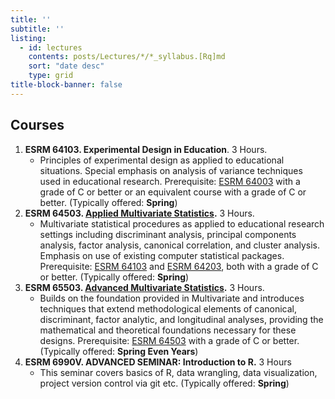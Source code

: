 ```yaml
---
title: ''
subtitle: ''
listing:
  - id: lectures
    contents: posts/Lectures/*/*_syllabus.[Rq]md
    sort: "date desc"
    type: grid
title-block-banner: false
---
```



::: {.nice-paragraph}

## Courses

1.  **ESRM 64103. Experimental Design in Education**. 3 Hours.
    -   Principles of experimental design as applied to educational situations. Special emphasis on analysis of variance techniques used in educational research. Prerequisite: [ESRM 64003](https://catalog.uark.edu/search/?P=ESRM%2064003 "ESRM 64003") with a grade of C or better or an equivalent course with a grade of C or better. (Typically offered: **Spring**)
2.  **ESRM 64503. [Applied Multivariate Statistics](posts/Lectures/2024-07-21-applied-multivariate-statistics-esrm64503/index.qmd).** 3 Hours.
    -   Multivariate statistical procedures as applied to educational research settings including discriminant analysis, principal components analysis, factor analysis, canonical correlation, and cluster analysis. Emphasis on use of existing computer statistical packages. Prerequisite: [ESRM 64103](https://catalog.uark.edu/search/?P=ESRM%2064103 "ESRM 64103") and [ESRM 64203](https://catalog.uark.edu/search/?P=ESRM%2064203 "ESRM 64203"), both with a grade of C or better. (Typically offered: **Spring**)
3.  **ESRM 65503. [Advanced Multivariate Statistics](posts/Lectures/2024-01-12-syllabus-adv-multivariate-esrm-6553/index.qmd).** 3 Hours.
    -   Builds on the foundation provided in Multivariate and introduces techniques that extend methodological elements of canonical, discriminant, factor analytic, and longitudinal analyses, providing the mathematical and theoretical foundations necessary for these designs. Prerequisite: [ESRM 64503](https://catalog.uark.edu/search/?P=ESRM%2064503 "ESRM 64503") with a grade of C or better. (Typically offered: **Spring Even Years**)
4.  **ESRM 6990V. ADVANCED SEMINAR: Introduction to R.** 3 Hours
    -   This seminar covers basics of R, data wrangling, data visualization, project version control via git etc. (Typically offered: **Spring**)

:::

::: {#lectures}
:::
